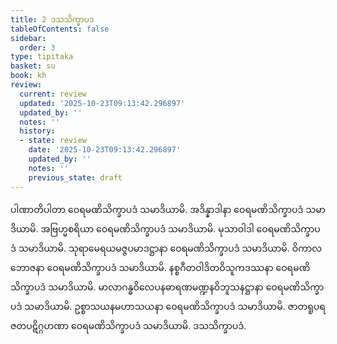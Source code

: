 ```yaml
---
title: 2 ဒသသိက္ခာပဒ
tableOfContents: false
sidebar:
  order: 3
type: tipitaka
basket: su
book: kh
review:
  current: review
  updated: '2025-10-23T09:13:42.296897'
  updated_by: ''
  notes: ''
  history:
  - state: review
    date: '2025-10-23T09:13:42.296897'
    updated_by: ''
    notes: ''
    previous_state: draft
---
```



<ReviewStatus review={frontmatter.review} showDetails={true} />

<HypothesisAnnotation frontmatter={frontmatter} />

<DynamicBreadcrumb />

<Division number="1" book="kh" e="ch" v="18" p="3">

<Paragraph number="6" book="kh">
ပါဏာတိပါတာ ဝေရမဏိသိက္ခာပဒံ သမာဒိယာမိ.
</Paragraph>

</Division>
<Division number="2" book="kh" e="ch" v="18" p="1">

<Paragraph number="7" book="kh">
အဒိန္နာဒါနာ ဝေရမဏိသိက္ခာပဒံ သမာဒိယာမိ.
</Paragraph>

</Division>
<Division number="3" book="kh" e="ch" v="18" p="2">

<Paragraph number="8" book="kh">
အဗြဟ္မစရိယာ ဝေရမဏိသိက္ခာပဒံ သမာဒိယာမိ.
</Paragraph>

</Division>
<Division number="4" book="kh" e="ch" v="18" p="2">

<Paragraph number="9" book="kh">
မုသာဝါဒါ ဝေရမဏိသိက္ခာပဒံ သမာဒိယာမိ.
</Paragraph>

</Division>
<Division number="5" book="kh" e="ch" v="18" p="2">

<Paragraph number="10" book="kh">
သုရာမေရယမဇ္ဇပမာဒဋ္ဌာနာ ဝေရမဏိသိက္ခာပဒံ သမာဒိယာမိ.
</Paragraph>

</Division>
<Division number="6" book="kh" e="ch" v="18" p="2">

<Paragraph number="11" book="kh">
ဝိကာလဘောဇနာ ဝေရမဏိသိက္ခာပဒံ သမာဒိယာမိ.
</Paragraph>

</Division>
<Division number="7" book="kh" e="ch" v="18" p="2">

<Paragraph number="12" book="kh">
နစ္စဂီတဝါဒိတဝိသူကဒဿနာ ဝေရမဏိသိက္ခာပဒံ သမာဒိယာမိ.
</Paragraph>

</Division>
<Division number="8" book="kh" e="ch" v="18" p="2">

<Paragraph number="13" book="kh">
မာလာဂန္ဓဝိလေပနဓာရဏမဏ္ဍနဝိဘူသနဋ္ဌာနာ ဝေရမဏိသိက္ခာပဒံ သမာဒိယာမိ.
</Paragraph>

</Division>
<Division number="9" book="kh" e="ch" v="18" p="2">

<Paragraph number="14" book="kh">
ဥစ္စာသယနမဟာသယနာ ဝေရမဏိသိက္ခာပဒံ သမာဒိယာမိ.
</Paragraph>

</Division>
<Division number="10" book="kh" e="ch" v="18" p="2">

<Paragraph number="15" book="kh">
ဇာတရူပရဇတပဋိဂ္ဂဟဏာ ဝေရမဏိသိက္ခာပဒံ သမာဒိယာမိ.

</Paragraph>
</Division>

<Paragraph number="16" type="center" book="kh">
ဒသသိက္ခာပဒံ.
</Paragraph>